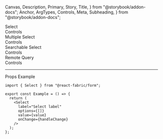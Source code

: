   Canvas,
  Description,
  Primary,
  Story,
  Title,
} from "@storybook/addon-docs";
  Anchor,
  ArgTypes,
  Controls,
  Meta,
  Subheading,
} from "@storybook/addon-docs";

<Meta of={SelectStories} />

<Title>Select</Title>

<Anchor storyId="select">
  <div className="hidden-anchor">
    <Subheading>Select</Subheading>
  </div>
</Anchor>

<Description of={Select} />

<Primary />

<Collapsable className="control-panel">
  <div>Controls</div>
  <Controls of={SelectStories._Select} />
</Collapsable>

<Anchor storyId="mutiple">
  <Subheading>Multiple Select</Subheading>
</Anchor>
<Description of={SelectStories.Multiple} />
<Canvas withToolbar of={SelectStories.Multiple} />
<Collapsable className="control-panel">
  <div>Controls</div>
  <Controls of={SelectStories.Multiple} />
</Collapsable>

<Anchor storyId="searchable">
  <Subheading>Searchable Select</Subheading>
</Anchor>
<Description of={SelectStories.Searchable} />
<Canvas withToolbar of={SelectStories.Searchable} />
<Collapsable className="control-panel">
  <div>Controls</div>
  <Controls of={SelectStories.Searchable} />
</Collapsable>

<Anchor storyId="remote">
  <Subheading>Remote Query</Subheading>
</Anchor>
<Description of={SelectStories.Remote} />
<Canvas withToolbar of={SelectStories.Remote} />
<Collapsable className="control-panel">
  <div>Controls</div>
  <Controls of={SelectStories.Remote} />
</Collapsable>

<hr />

<Anchor storyId="props">
  <Subheading>Props</Subheading>
</Anchor>

<ArgTypes sort="requiredFirst" />

<Anchor storyId="sample">
  <Subheading>Example</Subheading>
</Anchor>

```tsx
import { Select } from "@react-fabric/form";

export const Example = () => {
  return (
    <Select
      label="Select label"
      options={[]}
      value={value}
      onChange={handleChange}
    />
  );
};
```
